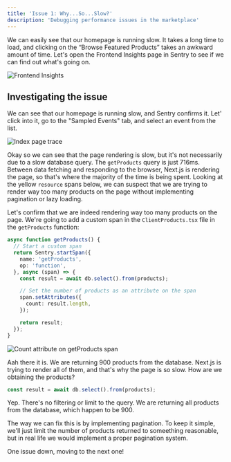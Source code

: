 ```yaml
---
title: 'Issue 1: Why...So...Slow?'
description: 'Debugging performance issues in the marketplace'
---
```


We can easily see that our homepage is running slow. It takes a long time to load, and clicking on the “Browse Featured Products” takes an awkward amount of time. Let&apos;s open the Frontend Insights page in Sentry to see if we can find out what&apos;s going on.

![Frontend Insights](../../../assets/img/nextjs-insights.png)

## Investigating the issue

We can see that our homepage is running slow, and Sentry confirms it. Let&apos; click into it, go to the "Sampled Events" tab, and select an event from the list.

![Index page trace](../../../assets/img/index-page-trace-no-custom.png)

Okay so we can see that the page rendering is slow, but it&apos;s not necessarily due to a slow database query. The `getProducts` query is just 716ms. Between data fetching and responding to the browser, Next.js is rendering the page, so that&apos;s where the majority of the time is being spent. Looking at the yellow `resource` spans below, we can suspect that we are trying to render way too many products on the page without implementing pagination or lazy loading.

Let&apos;s confirm that we are indeed rendering way too many products on the page. We&apos;re going to add a custom span in the `ClientProducts.tsx` file in the `getProducts` function:

```ts
async function getProducts() {
  // Start a custom span
  return Sentry.startSpan({
    name: 'getProducts',
    op: 'function',
  }, async (span) => {
    const result = await db.select().from(products);

    // Set the number of products as an attribute on the span
    span.setAttributes({
      count: result.length,
    });

    return result;
  });
}
```

![Count attribute on getProducts span](../../../assets/img/get-products-span-attribute.png)

Aah there it is. We are returning 900 products from the database. Next.js is trying to render all of them, and that&apos;s why the page is so slow. How are we obtaining the products?

```ts
const result = await db.select().from(products);
```

Yep. There&apos;s no filtering or limit to the query. We are returning all products from the database, which happen to be 900.

The way we can fix this is by implementing pagination. To keep it simple, we&apos;ll just limit the number of products returned to someething reasonable, but in real life we would implement a proper pagination system.

One issue down, moving to the next one!